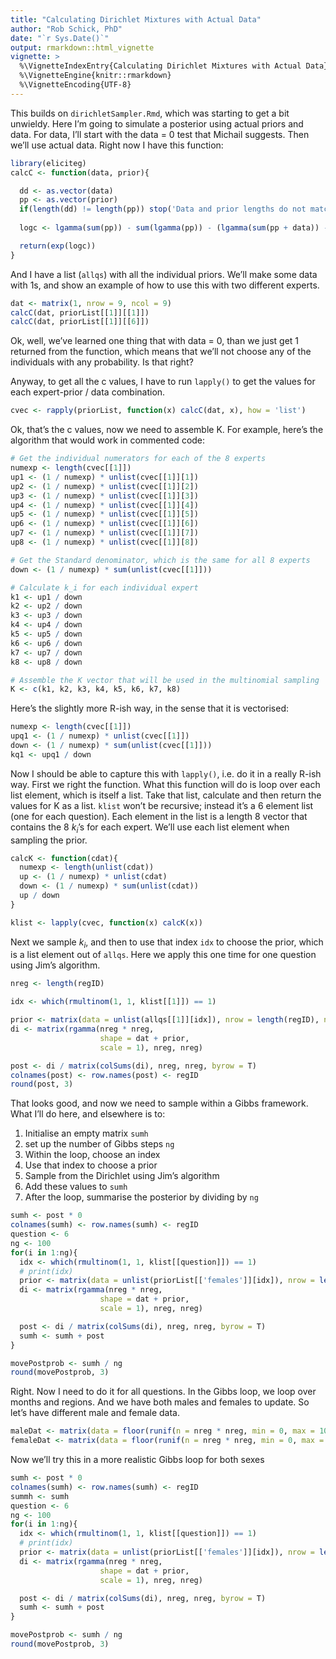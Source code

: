 ```yaml
---
title: "Calculating Dirichlet Mixtures with Actual Data"
author: "Rob Schick, PhD"
date: "`r Sys.Date()`"
output: rmarkdown::html_vignette
vignette: >
  %\VignetteIndexEntry{Calculating Dirichlet Mixtures with Actual Data}
  %\VignetteEngine{knitr::rmarkdown}
  %\VignetteEncoding{UTF-8}
---
```


This builds on `dirichletSampler.Rmd`, which was starting to get a bit unwieldy. Here I'm going to simulate a posterior using actual priors and data. For data, I'll start with the data = 0 test that Michail suggests. Then we'll use actual data. Right now I have this function:

```r
library(eliciteg)
calcC <- function(data, prior){

  dd <- as.vector(data)
  pp <- as.vector(prior)
  if(length(dd) != length(pp)) stop('Data and prior lengths do not match')
   
  logc <- lgamma(sum(pp)) - sum(lgamma(pp)) - (lgamma(sum(pp + data)) - sum(lgamma(pp + data)))

  return(exp(logc))
}
```

And I have a list (`allqs`) with all the individual priors. We'll make some data with 1s, and show an example of how to use this with two different experts. 

```r
dat <- matrix(1, nrow = 9, ncol = 9)
calcC(dat, priorList[[1]][[1]])
calcC(dat, priorList[[1]][[6]])
```

Ok, well, we've learned one thing that with data = 0, than we just get 1 returned from the function, which means that we'll not choose any of the individuals with any probability. Is that right?

Anyway, to get all the c values, I have to run `lapply()` to get the values for each expert-prior / data combination.

```r
cvec <- rapply(priorList, function(x) calcC(dat, x), how = 'list')
```

Ok, that's the c values, now we need to assemble K. For example, here's the algorithm that would work in commented code:

```r
# Get the individual numerators for each of the 8 experts
numexp <- length(cvec[[1]])
up1 <- (1 / numexp) * unlist(cvec[[1]][1])
up2 <- (1 / numexp) * unlist(cvec[[1]][2])
up3 <- (1 / numexp) * unlist(cvec[[1]][3])
up4 <- (1 / numexp) * unlist(cvec[[1]][4])
up5 <- (1 / numexp) * unlist(cvec[[1]][5])
up6 <- (1 / numexp) * unlist(cvec[[1]][6])
up7 <- (1 / numexp) * unlist(cvec[[1]][7])
up8 <- (1 / numexp) * unlist(cvec[[1]][8])

# Get the Standard denominator, which is the same for all 8 experts
down <- (1 / numexp) * sum(unlist(cvec[[1]]))

# Calculate k_i for each individual expert
k1 <- up1 / down
k2 <- up2 / down
k3 <- up3 / down
k4 <- up4 / down
k5 <- up5 / down
k6 <- up6 / down
k7 <- up7 / down
k8 <- up8 / down

# Assemble the K vector that will be used in the multinomial sampling
K <- c(k1, k2, k3, k4, k5, k6, k7, k8)
```

Here's the slightly more R-ish way, in the sense that it is vectorised:

```r
numexp <- length(cvec[[1]])
upq1 <- (1 / numexp) * unlist(cvec[[1]])
down <- (1 / numexp) * sum(unlist(cvec[[1]]))
kq1 <- upq1 / down
```

Now I should be able to capture this with `lapply()`, i.e. do it in a really R-ish way. First we right the function. What this function will do is loop over each list element, which is itself a list. Take that list, calculate and then return the values for K as a list. `klist` won't be recursive; instead it's a 6 element list (one for each question). Each element in the list is a length 8 vector that contains the 8 $k_i$'s for each expert. We'll use each list element when sampling the prior.

```r
calcK <- function(cdat){
  numexp <- length(unlist(cdat))
  up <- (1 / numexp) * unlist(cdat)
  down <- (1 / numexp) * sum(unlist(cdat))
  up / down
}

klist <- lapply(cvec, function(x) calcK(x))
```

Next we sample $k_i$, and then to use that index `idx` to choose the prior, which is a list element out of `allqs`. Here we apply this one time for one question using Jim's algorithm.

```r
nreg <- length(regID)

idx <- which(rmultinom(1, 1, klist[[1]]) == 1)

prior <- matrix(data = unlist(allqs[[1]][idx]), nrow = length(regID), ncol = length(regID))
di <- matrix(rgamma(nreg * nreg, 
                    shape = dat + prior, 
                    scale = 1), nreg, nreg) 

post <- di / matrix(colSums(di), nreg, nreg, byrow = T)
colnames(post) <- row.names(post) <- regID
round(post, 3)

```

That looks good, and now we need to sample within a Gibbs framework. What I'll do here, and elsewhere is to:

1. Initialise an empty matrix `sumh`
2. set up the number of Gibbs steps `ng`
3. Within the loop, choose an index
4. Use that index to choose a prior
5. Sample from the Dirichlet using Jim's algorithm
5. Add these values to `sumh`
6. After the loop, summarise the posterior by dividing by `ng`

```r
sumh <- post * 0
colnames(sumh) <- row.names(sumh) <- regID
question <- 6
ng <- 100
for(i in 1:ng){
  idx <- which(rmultinom(1, 1, klist[[question]]) == 1)
  # print(idx)
  prior <- matrix(data = unlist(priorList[['females']][idx]), nrow = length(regID), ncol = length(regID))
  di <- matrix(rgamma(nreg * nreg, 
                    shape = dat + prior, 
                    scale = 1), nreg, nreg) 

  post <- di / matrix(colSums(di), nreg, nreg, byrow = T)  
  sumh <- sumh + post
}

movePostprob <- sumh / ng
round(movePostprob, 3)
```

Right. Now I need to do it for all questions. In the Gibbs loop, we loop over months and regions. And we have both males and females to update. So let's have different male and female data.

```r
maleDat <- matrix(data = floor(runif(n = nreg * nreg, min = 0, max = 10)), nrow = 9, ncol = 9)
femaleDat <- matrix(data = floor(runif(n = nreg * nreg, min = 0, max = 10)), nrow = 9, ncol = 9)
```

Now we'll try this in a more realistic Gibbs loop for both sexes

```r
sumh <- post * 0
colnames(sumh) <- row.names(sumh) <- regID
summh <- sumh
question <- 6
ng <- 100
for(i in 1:ng){
  idx <- which(rmultinom(1, 1, klist[[question]]) == 1)
  # print(idx)
  prior <- matrix(data = unlist(priorList[['females']][idx]), nrow = length(regID), ncol = length(regID))
  di <- matrix(rgamma(nreg * nreg, 
                    shape = dat + prior, 
                    scale = 1), nreg, nreg) 

  post <- di / matrix(colSums(di), nreg, nreg, byrow = T)  
  sumh <- sumh + post
}

movePostprob <- sumh / ng
round(movePostprob, 3)
```
